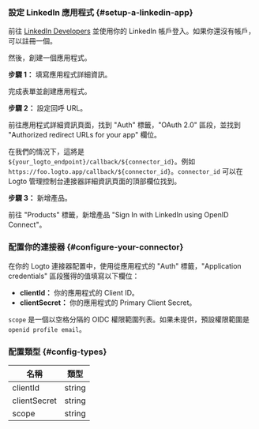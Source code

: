 ### 設定 LinkedIn 應用程式 \{#setup-a-linkedin-app}

前往 [LinkedIn Developers](https://www.linkedin.com/developers) 並使用你的 LinkedIn 帳戶登入。如果你還沒有帳戶，可以註冊一個。

然後，創建一個應用程式。

**步驟 1：** 填寫應用程式詳細資訊。

完成表單並創建應用程式。

**步驟 2：** 設定回呼 URL。

前往應用程式詳細資訊頁面，找到 "Auth" 標籤，"OAuth 2.0" 區段，並找到 "Authorized redirect URLs for your app" 欄位。

在我們的情況下，這將是 `${your_logto_endpoint}/callback/${connector_id}`。例如 `https://foo.logto.app/callback/${connector_id}`。`connector_id` 可以在 Logto 管理控制台連接器詳細資訊頁面的頂部欄位找到。

**步驟 3：** 新增產品。

前往 "Products" 標籤，新增產品 "Sign In with LinkedIn using OpenID Connect"。

### 配置你的連接器 \{#configure-your-connector}

在你的 Logto 連接器配置中，使用從應用程式的 "Auth" 標籤，"Application credentials" 區段獲得的值填寫以下欄位：

- **clientId：** 你的應用程式的 Client ID。
- **clientSecret：** 你的應用程式的 Primary Client Secret。

`scope` 是一個以空格分隔的 OIDC 權限範圍列表。如果未提供，預設權限範圍是 `openid profile email`。

### 配置類型 \{#config-types}

| 名稱         | 類型   |
| ------------ | ------ |
| clientId     | string |
| clientSecret | string |
| scope        | string |
